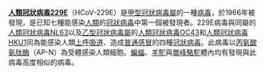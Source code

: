 '''[[人類冠狀病毒229E|人類冠狀病毒229E]]'''（HCoV-229E）是[[甲型冠狀病毒屬|甲型冠狀病毒屬]]的一種[[病毒|病毒]]，於1966年被發現，是已知七種能感染[[人類|人類]]的[[冠狀病毒|冠狀病毒]]中第一個被發現者。229E病毒與同屬的[[人類冠狀病毒NL63|人類冠狀病毒NL63]]以及[[乙型冠狀病毒屬|乙型冠狀病毒屬]]的[[人類冠狀病毒OC43|人類冠狀病毒OC43]]和[[人類冠狀病毒HKU1|人類冠狀病毒HKU1]]同為能感染人類[[上呼吸道|上呼吸道]]、造成[[普通感冒|普通感冒]]的四種[[冠狀病毒|冠狀病毒]]。此病毒以[[丙氨酸氨肽酶|丙氨酸氨肽酶]]（AP-N）為受體感染人類細胞。[[蝙蝠|蝙蝠]]、[[羊駝|羊駝]]與[[單峰駱駝|單峰駱駝]]體內均有發現與此病毒高度相似的病毒。